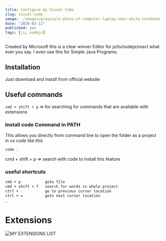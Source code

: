 ```yaml
---
title: Configure my Visual Code
slug: visual-code
image: ./images/grayscale-photo-of-computer-laptop-near-white-notebook-and-169573.jpg
date: "2020-03-11"
published: yes
tags: [js, nodejs]
---
```



Created by Microsoft this is a clear winner Editor for js/ts/nodejs/react what ever you say. I even use this for Simple Java Programs.

## Installation

Just download and install from official website

## Useful commands

`cmd + shift + p` => for searching for commands that are available with extensions

### Install code Command in PATH

This allows you directly from command line to open the folder as a project in vs code like this

<CodeDivWrapper>

```bash
code .
```

</CodeDivWrapper>

cmd + shift + p => search with code to install this feature

### useful shortcuts

<CodeDivWrapper>

```bash
cmd + p           goto file
cmd + shift + f   search for words in whole project
ctrl + -          go to previous cursor location
ctrl + =          goto next cursor location
_
```

</CodeDivWrapper>

# Extensions

![MY EXTENSIONS LIST](./images/my-extensions.png)
